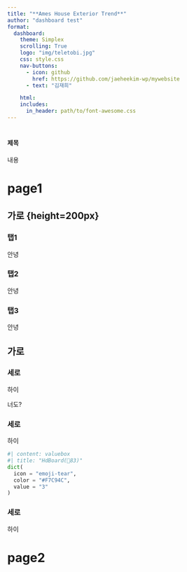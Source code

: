 ```yaml
---
title: "**Ames House Exterior Trend**"
author: "dashboard test"
format: 
  dashboard:
    theme: Simplex
    scrolling: True
    logo: "img/teletobi.jpg"
    css: style.css
    nav-buttons:
      - icon: github
        href: https://github.com/jaeheekim-wp/mywebsite
      - text: "김재희"

    html:
    includes:
      in_header: path/to/font-awesome.css                         
---
```


# {.sidebar}

#### 제목

내용

# page1

## 가로 {height=200px} {.tabset}

### 탭1
안녕

### 탭2
안녕

### 탭3
안녕


## 가로 {height=400px}

### 세로 {width=10%}  
하이

::: {.card title=**배고파**}

너도?

:::

### 세로 {width=10%}
하이

```python
#| content: valuebox
#| title: "HdBoard(🔻83)"
dict(
  icon = "emoji-tear",
  color = "#F7C94C",
  value = "3"
)
```

### 세로 {width=80%}
하이


# page2
